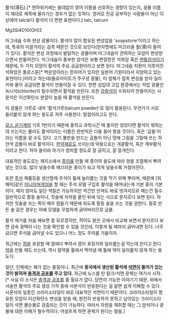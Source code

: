 활석(滑石).[* 엔하위키에는 쓸데없이 영어 이름을 선호하는 경향이 있는지, 광물 이름이 제대로 제목에 올라가는 경우가 없는 듯하다. 영어로 전공 공부하는 사람들이 아닌 이상에야 talc보다 활석이 더 편한 표현이다.]
talc, talcum

Mg3Si4O10(OH)2

마그네슘 수화 판상 광물이다. 활석이 많이 함유된 변성암을 'soapstone'이라고 하는데, 특유의 미끌거리는 감촉 때문인 것으로 보인다(한자명에도 미끄러울 활(滑)이 들어가 있다). 활석은 변성 과정에서 발달하는 광물이며 마그네슘이 관여하는 모암이 변성받으면서 만들어진다. 마그네슘이 풍부한 암석은 보통 변질받은 석회암 혹은 [[맨틀]]암석이기 때문에, 두 가지 모암이 활석의 주요 공급원이라고 보면 된다. 마그네슘 치환이 이루어진 석회암은 돌로스톤[* 백운암이라는 한자어가 있지만 일본어 기원이라서 지양하고 있는 표현이다.]이라고 하는데(돌로마이트가 주구성 광물), 이 암체가 접촉 변성을 받아 실리카와 물이 공급되면 활석이 만들어질 수 있다. 한편 섭입대 고압 환경에서는 저압 광물인 녹니석(chlorite)이 탈수되면서 활석을 만든다. 또한 [[감람석]]이 수화되어 만들어지는 사문석은 이산화탄소 분압이 높을 때 활석을 만든다.

이 광물은 가루로 내어 '활석가루(talcum powder)'로 많이 활용된다. 무언가가 서로 들러붙지 않게 하는 용도로 자주 사용한다. 탈컴이라고도 한다.

[[모스 굳기계]]의 기호 1번이기 때문에 중학교 과학시간 때 졸지만 않았다면 활석이 뭐하는 데 쓰는지는 몰라도 활석이라는 이름은 한번씩은 다들 들어 봤을 것이다. 혹은 '곱돌'이라는 이름을 알 수도 있다. 고기 불판을 만드는 곱돌이 아닌 땅에 그림을 그릴때 쓰는 하얀색 곱돌이 바로 활석이다. [[한약재]]로도 쓰이는데 약용으로는 개괄활석, 혹은 계부활석이라고 한다. 차마 돌이라 하기가 창피할 정도로 잘 긁히고, 잘 뭉개진다.

대표적인 용도로는 제지소에서 [[종이]]를 만들 때 종이의 용도에 따라 양을 조절해서 뿌려넣는 것으로, 많이 넣을수록 매끄러운 종이가 되고 적게 넣을수록 거칠어진다.

또한 [[주석]] 제품등을 생산할때 주석이 틀에 늘러붙는 것을 막기 위해 뿌리며, 때문에 [워해머]같은 [[미니어쳐게임]]을 할 때는 주석 모델 구입후 활석을 때어내는게 기본 중의 기본이다. 떼지 않아도 일단 색칠은 가능하지만 약간만 만져도 바로 벗겨지므로 떼는건 필수. 일반적으로 황동 솔이나, 칫솔에 치약을 뭍인 뒤에 닦는 식으로 문지르다 보면 된다. 하지만 칫솔을 쓰는 쪽이 매우 힘들기 때문에 되도록 황동 솔을 쓰는 것을 권한다. 철로 만든 솔 같은 경우는 아예 모델을 무참하게 긁어버리므로 금물. 

활석 제거를 처음 해보면 잘 모르겠지만, 적어도 밝은 곳에서 비교해 보면서 문지르다 보면 금속 광택이 나는 것을 확인할 수 있을 것인데, 이렇게 될 때까지 긁어내면 된다. 너무 긁으면 주석을 긁어낼 수도 있으니 어느 정도 주의를 기울이자.

최근에는 [[껌]]을 포장할 때 껌에다 뿌려서 껌이 포장지와 달라붙는걸 막는데 쓴다고 한다. [[약]]을 만들 때도 쓰는데, 역시 알약을 틀에서 찍어낼 때 틀에 약이 달라붙지 않게 하는 용도다.

일단, 인체에는 해가 없는 물질이나, 최근에 '''중국에서 생산된 활석에 [[석면]]이 들어가 있는 것이 밝혀져 [[충격과 공포]]를 주고 있다.''' 최근에 뉴스를 탄 탈크/석면 문제는 여기서 시작. [* 사실 이 소식은 [[충격과 공포]]를 줄 필요가 없다. 당연히 가능한 이야기기 때문. 위에서 서술한 활석의 주요 생성 기작 중에 사문석이 반응된다는 걸 알면 쉽게 이해할 수 있다. 사문석의 일종인 크라이소타일이 바로 대표적인 석면이기 때문이다. 크라이소타일이 함유된 모암이 이산화탄소 변성을 받을 때, 완전히 반응하지 못하고 남아있는 크라이소타일이 석면 불순물로 검출되는 것이 가능하다. 따라서 자원을 채취할 때는 그 암석이나 광물에 대한 이해가 필수적이다. 어설프게 하면 문제가 된다는 말씀.]
